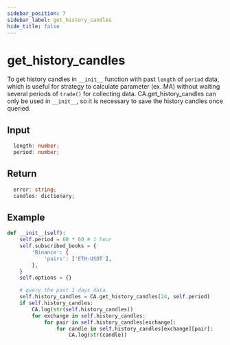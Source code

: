 ```yaml
---
sidebar_position: 7
sidebar_label: get_history_candles
hide_title: false
---
```



# get_history_candles

To get history candles in `__init__` function with past `length` of `period` data, which is useful for strategy to calculate parameter (ex. MA) without waiting several periods of `trade()` for collecting data.
CA.get_history_candles can only be used in `__init__`, so it is necessary to save the history candles once queried.

## Input

```typescript
  length: number;
  period: number;
```

## Return

```typescript
  error: string;
  candles: dictionary;
```

## Example

```python
def __init__(self):
    self.period = 60 * 60 # 1 hour
    self.subscribed_books = {
        'Binance': {
            'pairs': ['ETH-USDT'],
        },
    }
    self.options = {}

    # query the past 1 days data
    self.history_candles = CA.get_history_candles(24, self.period)
    if self.history_candles:
        CA.log(str(self.history_candles))
        for exchange in self.history_candles:
            for pair in self.history_candles[exchange]:
                for candle in self.history_candles[exchange][pair]:
                    CA.log(str(candle))
```
